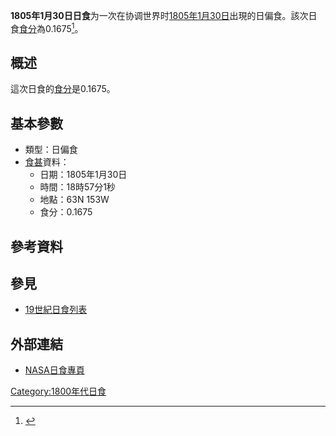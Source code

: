 {{Infobox Solar eclipse
| Year        = 1805
| Month       = 1
| Day         = 30
| Type        = 日偏食
| Image       = SE1805Jan30P.gif
| Image size  = 200px
| Image intro = 1805年1月30日日偏食路徑圖
  <!--   日食資料   -->
| Gamma       = 1.4651
| Mag         = 0.1675
| Saros       = [[日食沙羅週期147|147]]
| Saros total = 
| Saros seq   = 
  <!--     食甚     -->
| Duration    = 
| Location    = 
| Coords      = 
| Width       = 
  <!--   開始時間   -->
| Partial     = 
| Start type  = 
| Centre      = 
| Greatest    = 18:57:01
  <!--     倒數     -->
| hour        = 18
| minute      = 57
| second      = 01
| Duration_s  = 
}}
'''1805年1月30日日食'''为一次在协调世界时[[1805年|1805年]][[1月30日|1月30日]]出現的日偏食。該次日食[[食分|食分]]為0.1675<ref name="nasa_catalog_list">{{cite web |url=http://eclipse.gsfc.nasa.gov/SEcat5/SE1801-1900.html |title=Catalog of Solar Eclipses: 1801 to 1900 |language=en |publisher=[[NASA|NASA]] |accessdate=2009-07-26 |archiveurl=https://web.archive.org/web/20150112204733/http://eclipse.gsfc.nasa.gov/SEcat5/SE1801-1900.html |archivedate=2015-01-12 |deadurl=no }}</ref>。

== 概述 ==
這次日食的[[食分|食分]]是0.1675。

== 基本參數 ==
{{NoteUTC}}
* 類型：日偏食
*[[食甚|食甚]]資料：
** 日期：1805年1月30日
** 時間：18時57分1秒 
** 地點：63N 153W
** 食分：0.1675

== 參考資料 ==
{{reflist}}

== 參見 ==
{{日食主題}}
* [[19世紀日食列表|19世紀日食列表]]

== 外部連結 ==
* [http://eclipse.gsfc.nasa.gov/solar.html NASA日食專頁]{{Wayback|url=http://eclipse.gsfc.nasa.gov/solar.html |date=20190108200537 }}{{en icon}}

{{日食}}

[[Category:1800年代日食|Category:1800年代日食]]

{{Eclipse-stub}}